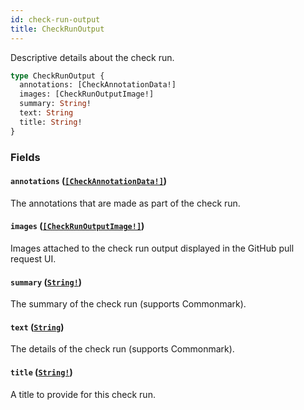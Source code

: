 ```yaml
---
id: check-run-output
title: CheckRunOutput
---
```


Descriptive details about the check run.

```graphql
type CheckRunOutput {
  annotations: [CheckAnnotationData!]
  images: [CheckRunOutputImage!]
  summary: String!
  text: String
  title: String!
}
```

### Fields

#### `annotations` ([`[CheckAnnotationData!]`](/docs/api/inputs/check-annotation-data))

The annotations that are made as part of the check run.

#### `images` ([`[CheckRunOutputImage!]`](/docs/api/inputs/check-run-output-image))

Images attached to the check run output displayed in the GitHub pull request UI.

#### `summary` ([`String!`](/docs/api/scalars/string))

The summary of the check run (supports Commonmark).

#### `text` ([`String`](/docs/api/scalars/string))

The details of the check run (supports Commonmark).

#### `title` ([`String!`](/docs/api/scalars/string))

A title to provide for this check run.
